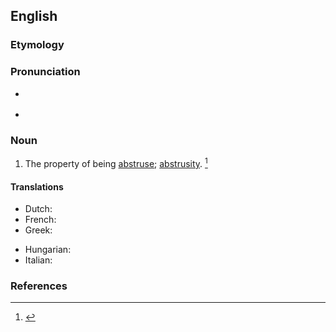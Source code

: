 ==English==

===Etymology===
{{suffix|en|abstruse|ness}}

===Pronunciation===
* {{a|RP}} {{IPA|/əbˈstɹuːs.nəs/|lang=en}}
* {{a|US}} {{IPA|/æbˈstɹus.nəs/|/əbˈstɹus.nəs/|lang=en}}

===Noun===
{{en-noun|~|es}}

# The property of being [[abstruse]]; [[abstrusity]]. {{defdate|First attested in the mid 17<sup>th</sup> century.}}<ref name=SOED>{{R:SOED5|page=10}}</ref>

====Translations====
{{trans-top|the property of being abstruse}}
* Dutch: {{t|nl|traag van begrip}}
* French: {{t|fr|dur de comprenure}}
* Greek: {{t+|el|ασάφεια|f}}
{{trans-mid}}
* Hungarian: {{t+|hu|homályosság}}
* Italian: {{t|it|astruseria|f}}
{{trans-bottom}}

===References===
<references/>